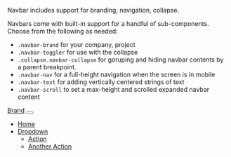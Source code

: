 Navbar includes support for branding, navigation, collapse.

Navbars come with built-in support for a handful of sub-components.
Choose from the following as needed:
- `.navbar-brand` for your company, project
- `.navbar-toggler` for use with the collapse
- `.collapse.navbar-collapse` for goruping and hiding navbar contents by a parent breakpoint.
- `.navbar-nav` for a full-height navigation when the screen is in mobile
- `.navbar-text` for adding vertically centered strings of text
- `.navbar-scroll` to set a max-height and scrolled expanded navbar content

<nav class="hk1 navbar">
    <a class="navbar-brand" href="#">Brand</a>
    <button class="navbar-toggler" type="button" data-hk-toggle="collapse" data-bs-target="#navbarContent" aria-expanded="false">
        <span class="navbar-toggler-icon"></span>
    </button>
    <div class="hk1 collapse navbar-collapse show" id="navbarContent">
        <ul class="navbar-nav">
            <li>
                <a className="nav-link active" href="#">Home</a>
            </li>
            <li class="dropdown">
                <a class="nav-link dropdown-toggle" href="#" id="navbarDropdown" data-hk-toggle="dropdown" aria-expanded="false">
                    Dropdown
                </a>
                <ul class="dropdown-menu" aria-labelledby="navbarDropdown">
                    <li><a class="dropdown-item" href="#">Action</a></li>
                    <li><a class="dropdown-item" href="#">Another Action</a></li>
                </ul>
            </li>
        </ul>
    </div>
</nav>